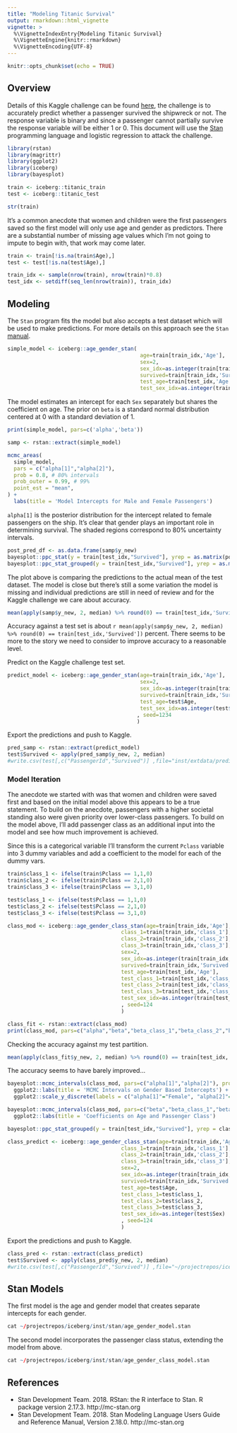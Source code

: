 ```yaml
---
title: "Modeling Titanic Survival"
output: rmarkdown::html_vignette
vignette: >
  %\VignetteIndexEntry{Modeling Titanic Survival}
  %\VignetteEngine{knitr::rmarkdown}
  %\VignetteEncoding{UTF-8}
---
```


```r
knitr::opts_chunk$set(echo = TRUE)
```

## Overview

Details of this Kaggle challenge can be found [here](https://www.kaggle.com/c/titanic), the challenge is to accurately predict whether a passenger survived the shipwreck or not. The response variable is binary and since a passenger cannot partially survive the response variable will be either 1 or 0. This document will use the [Stan](https://mc-stan.org/) programming language and logistic regression to attack the challenge.

```r
library(rstan)
library(magrittr)
library(ggplot2)
library(iceberg)
library(bayesplot)

train <- iceberg::titanic_train
test <- iceberg::titanic_test

str(train)
```

It's a common anecdote that women and children were the first passengers saved so the first model will only use age and gender as predictors. There are a substantial number of missing age values which I'm not going to impute to begin with, that work may come later.

```r
train <- train[!is.na(train$Age),]
test <- test[!is.na(test$Age),]

train_idx <- sample(nrow(train), nrow(train)*0.8)
test_idx <- setdiff(seq_len(nrow(train)), train_idx)
```

## Modeling

The `Stan` program fits the model but also accepts a test dataset which will be used to make predictions. For more details on this approach see the `Stan` [manual](https://mc-stan.org/docs/2_24/stan-users-guide/prediction-forecasting-and-backcasting.html).

```r
simple_model <- iceberg::age_gender_stan(
                                          age=train[train_idx,'Age'],
                                          sex=2,
                                          sex_idx=as.integer(train[train_idx,'Sex']),
                                          survived=train[train_idx,'Survived'],
                                          test_age=train[test_idx,'Age'],
                                          test_sex_idx=as.integer(train[test_idx,'Sex']), seed=1234)
```

The model estimates an intercept for each `Sex` separately but shares the coefficient on age. The prior on `beta` is a standard normal distribution centered at 0 with a standard deviation of 1.

```r
print(simple_model, pars=c('alpha','beta'))
```


```r
samp <- rstan::extract(simple_model)

mcmc_areas(
  simple_model, 
  pars = c("alpha[1]","alpha[2]"),
  prob = 0.8, # 80% intervals
  prob_outer = 0.99, # 99%
  point_est = "mean",
) +
  labs(title = 'Model Intercepts for Male and Female Passengers')
```

`alpha[1]` is the posterior distribution for the intercept related to female passengers on the ship. It's clear that gender plays an important role in determining survival. The shaded regions correspond to 80% uncertainty intervals.

```r
post_pred_df <- as.data.frame(samp$y_new)
bayesplot::ppc_stat(y = train[test_idx,"Survived"], yrep = as.matrix(post_pred_df), stat = mean, binwidth = .01)
bayesplot::ppc_stat_grouped(y = train[test_idx,"Survived"], yrep = as.matrix(post_pred_df), stat = mean, group = train[test_idx,"Sex"], binwidth = 0.03)
```

The plot above is comparing the predictions to the actual mean of the test dataset. The model is close but there's still a some variation the model is missing and individual predictions are still in need of review and for the Kaggle challenge we care about accuracy.

```r
mean(apply(samp$y_new, 2, median) %>% round(0) == train[test_idx,'Survived'])
```

Accuracy against a test set is about `r mean(apply(samp$y_new, 2, median) %>% round(0) == train[test_idx,'Survived'])` percent. There seems to be more to the story we need to consider to improve accuracy to a reasonable level.

Predict on the Kaggle challenge test set.

```r
predict_model <- iceberg::age_gender_stan(age=train[train_idx,'Age'],
                                          sex=2,
                                          sex_idx=as.integer(train[train_idx,'Sex']),
                                          survived=train[train_idx,'Survived'],
                                          test_age=test$Age,
                                          test_sex_idx=as.integer(test$Sex)
                                         , seed=1234
                                         )
```

Export the predictions and push to Kaggle.

```r
pred_samp <- rstan::extract(predict_model)
test$Survived <- apply(pred_samp$y_new, 2, median)
#write.csv(test[,c("PassengerId","Survived")] ,file="inst/extdata/predict_20201002.csv", row.names = FALSE)
```

### Model Iteration

The anecdote we started with was that women and children were saved first and based on the initial model above this appears to be a true statement. To build on the anecdote, passengers with a higher societal standing also were given priority over lower-class passengers. To build on the model above, I'll add passenger class as an additional input into the model and see how much improvement is achieved.

Since this is a categorical variable I'll transform the current `Pclass` variable into 3 dummy variables and add a coefficient to the model for each of the dummy vars.

```r
train$class_1 <- ifelse(train$Pclass == 1,1,0)
train$class_2 <- ifelse(train$Pclass == 2,1,0)
train$class_3 <- ifelse(train$Pclass == 3,1,0)

test$class_1 <- ifelse(test$Pclass == 1,1,0)
test$class_2 <- ifelse(test$Pclass == 2,1,0)
test$class_3 <- ifelse(test$Pclass == 3,1,0)
```

```r
class_mod <- iceberg::age_gender_class_stan(age=train[train_idx,'Age'],
                                    class_1=train[train_idx,'class_1'],
                                    class_2=train[train_idx,'class_2'],
                                    class_3=train[train_idx,'class_3'],
                                    sex=2,
                                    sex_idx=as.integer(train[train_idx,'Sex']),
                                    survived=train[train_idx,'Survived'],
                                    test_age=train[test_idx,'Age'],
                                    test_class_1=train[test_idx,'class_1'],
                                    test_class_2=train[test_idx,'class_2'],
                                    test_class_3=train[test_idx,'class_3'],
                                    test_sex_idx=as.integer(train[test_idx,'Sex'])
                                    , seed=124
                                    )
```

```r
class_fit <- rstan::extract(class_mod)
print(class_mod, pars=c("alpha","beta","beta_class_1","beta_class_2","beta_class_3"))
```

Checking the accuracy against my test partition.

```r
mean(apply(class_fit$y_new, 2, median) %>% round(0) == train[test_idx,'Survived'])
```

The accuracy seems to have barely improved...

```r
bayesplot::mcmc_intervals(class_mod, pars=c("alpha[1]","alpha[2]"), prob=0.8) +
  ggplot2::labs(title = 'MCMC Intervals on Gender Based Intercepts') +
  ggplot2::scale_y_discrete(labels = c("alpha[1]"="Female", "alpha[2]"="Male"))

bayesplot::mcmc_intervals(class_mod, pars=c("beta","beta_class_1","beta_class_2","beta_class_3"), prob=0.8) +
  ggplot2::labs(title = 'Coefficients on Age and Passenger Class')
```

```r
bayesplot::ppc_stat_grouped(y = train[test_idx,"Survived"], yrep = class_fit$y_new, stat = mean, group = train[test_idx,"Sex"], binwidth = 0.03)
```

```r
class_predict <- iceberg::age_gender_class_stan(age=train[train_idx,'Age'],
                                    class_1=train[train_idx,'class_1'],
                                    class_2=train[train_idx,'class_2'],
                                    class_3=train[train_idx,'class_3'],
                                    sex=2,
                                    sex_idx=as.integer(train[train_idx,'Sex']),
                                    survived=train[train_idx,'Survived'],
                                    test_age=test$Age,
                                    test_class_1=test$class_1,
                                    test_class_2=test$class_2,
                                    test_class_3=test$class_3,
                                    test_sex_idx=as.integer(test$Sex)
                                    , seed=124
                                    )
```

Export the predictions and push to Kaggle.

```r
class_pred <- rstan::extract(class_predict)
test$Survived <- apply(class_pred$y_new, 2, median)
#write.csv(test[,c("PassengerId","Survived")] ,file="~/projectrepos/iceberg/inst/extdata/predict_age_class_20201119.csv", row.names = FALSE)
```

## Stan Models

The first model is the age and gender model that creates separate intercepts for each gender.

```r
cat ~/projectrepos/iceberg/inst/stan/age_gender_model.stan
```

The second model incorporates the passenger class status, extending the model from above.

```r
cat ~/projectrepos/iceberg/inst/stan/age_gender_class_model.stan
```

## References

* Stan Development Team. 2018. RStan: the R interface to Stan. R package version 2.17.3.   http://mc-stan.org
* Stan Development Team. 2018. Stan Modeling Language Users Guide and Reference Manual, Version 2.18.0.   http://mc-stan.org
